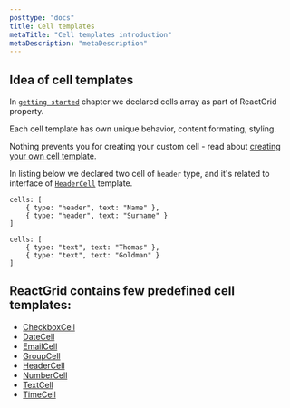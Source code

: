 ```yaml
---
posttype: "docs"
title: Cell templates
metaTitle: "Cell templates introduction"
metaDescription: "metaDescription"
---
```


## Idea of cell templates

In [`getting started`](link) chapter we declared cells array as part of ReactGrid property.

Each cell template has own unique behavior, content formating, styling. 

Nothing prevents you for creating your custom cell - read about [creating your own cell template](link). 

In listing below we declared two cell of `header` type, and it's related to interface of [`HeaderCell`](link) template.

```tsx
cells: [
    { type: "header", text: "Name" },
    { type: "header", text: "Surname" }
]
```

```tsx
cells: [
    { type: "text", text: "Thomas" },
    { type: "text", text: "Goldman" }
]
```

## ReactGrid contains few predefined cell templates:

* [CheckboxCell](link)
* [DateCell](link)
* [EmailCell](link)
* [GroupCell](link)
* [HeaderCell](link)
* [NumberCell](link)
* [TextCell](link)
* [TimeCell](link)